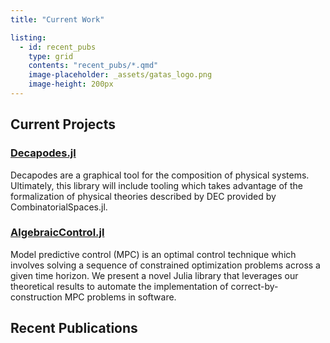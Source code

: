 ```yaml
---
title: "Current Work"

listing: 
  - id: recent_pubs
    type: grid
    contents: "recent_pubs/*.qmd"
    image-placeholder: _assets/gatas_logo.png
    image-height: 200px
---
```


## Current Projects
### [Decapodes.jl](https://algebraicjulia.github.io/Decapodes.jl/stable/)

Decapodes are a graphical tool for the composition of physical systems.     
Ultimately, this library will include tooling which takes advantage of the formalization of physical theories described by DEC provided by CombinatorialSpaces.jl.


### [AlgebraicControl.jl](https://github.com/AlgebraicJulia/AlgebraicControl.jl.git)

Model predictive control (MPC) is an optimal control technique which involves 
solving a sequence of constrained optimization problems across a given time horizon.
We present a novel Julia library that leverages our theoretical results to automate 
the implementation of correct-by-construction MPC problems in software. 

## Recent Publications

:::{#recent_pubs}
:::

